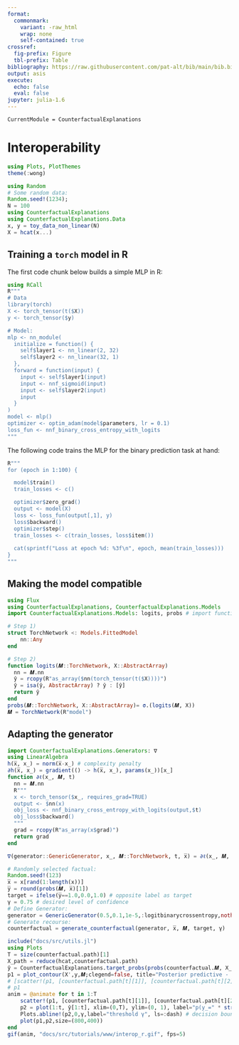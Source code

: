 ```yaml
---
format: 
  commonmark:
    variant: -raw_html
    wrap: none
    self-contained: true
crossref:
  fig-prefix: Figure
  tbl-prefix: Table
bibliography: https://raw.githubusercontent.com/pat-alt/bib/main/bib.bib
output: asis
execute: 
  echo: false
  eval: false
jupyter: julia-1.6
---
```


```@meta
CurrentModule = CounterfactualExplanations 
```

# Interoperability

```julia
using Plots, PlotThemes
theme(:wong)
```


```julia
using Random
# Some random data:
Random.seed!(1234);
N = 100
using CounterfactualExplanations
using CounterfactualExplanations.Data
x, y = toy_data_non_linear(N)
X = hcat(x...)
```

## Training a `torch` model in R

The first code chunk below builds a simple MLP in R:

```julia
using RCall
R"""
# Data
library(torch)
X <- torch_tensor(t($X))
y <- torch_tensor($y)

# Model:
mlp <- nn_module(
  initialize = function() {
    self$layer1 <- nn_linear(2, 32)
    self$layer2 <- nn_linear(32, 1)
  },
  forward = function(input) {
    input <- self$layer1(input)
    input <- nnf_sigmoid(input)
    input <- self$layer2(input)
    input
  }
)
model <- mlp()
optimizer <- optim_adam(model$parameters, lr = 0.1)
loss_fun <- nnf_binary_cross_entropy_with_logits
"""
```

The following code trains the MLP for the binary prediction task at hand:

```julia
R"""
for (epoch in 1:100) {

  model$train()
  train_losses <- c()  

  optimizer$zero_grad()
  output <- model(X)
  loss <- loss_fun(output[,1], y)
  loss$backward()
  optimizer$step()
  train_losses <- c(train_losses, loss$item())
  
  cat(sprintf("Loss at epoch %d: %3f\n", epoch, mean(train_losses)))
}
"""
```


## Making the model compatible

```julia
using Flux
using CounterfactualExplanations, CounterfactualExplanations.Models
import CounterfactualExplanations.Models: logits, probs # import functions in order to extend

# Step 1)
struct TorchNetwork <: Models.FittedModel
    nn::Any
end

# Step 2)
function logits(𝑴::TorchNetwork, X::AbstractArray)
  nn = 𝑴.nn
  ŷ = rcopy(R"as_array($nn(torch_tensor(t($X))))")
  ŷ = isa(ŷ, AbstractArray) ? ŷ : [ŷ]
  return ŷ
end
probs(𝑴::TorchNetwork, X::AbstractArray)= σ.(logits(𝑴, X))
𝑴 = TorchNetwork(R"model")
```

## Adapting the generator

```julia
import CounterfactualExplanations.Generators: ∇
using LinearAlgebra
h(x̅, x̲) = norm(x̅-x̲) # complexity penalty
∂h(x̅, x̲) = gradient(() -> h(x̅, x̲), params(x̲))[x̲]
function ∂ℓ(x̲, 𝑴, t) 
  nn = 𝑴.nn
  R"""
  x <- torch_tensor($x̲, requires_grad=TRUE)
  output <- $nn(x)
  obj_loss <- nnf_binary_cross_entropy_with_logits(output,$t)
  obj_loss$backward()
  """
  grad = rcopy(R"as_array(x$grad)")
  return grad
end

∇(generator::GenericGenerator, x̲, 𝑴::TorchNetwork, t, x̅) = ∂ℓ(x̲, 𝑴, t) + generator.λ * ∂h(x̅, x̲)
```

```julia
# Randomly selected factual:
Random.seed!(123)
x̅ = x[rand(1:length(x))]
y̅ = round(probs(𝑴, x̅)[1])
target = ifelse(y̅==1.0,0.0,1.0) # opposite label as target
γ = 0.75 # desired level of confidence
# Define Generator:
generator = GenericGenerator(0.5,0.1,1e-5,:logitbinarycrossentropy,nothing)
# Generate recourse:
counterfactual = generate_counterfactual(generator, x̅, 𝑴, target, γ)
```


```julia
include("docs/src/utils.jl")
using Plots
T = size(counterfactual.path)[1]
X_path = reduce(hcat,counterfactual.path)
ŷ = CounterfactualExplanations.target_probs(probs(counterfactual.𝑴, X_path)',target)
p1 = plot_contour(X',y,𝑴;clegend=false, title="Posterior predictive - Plugin")
# [scatter!(p1, [counterfactual.path[t][1]], [counterfactual.path[t][2]], ms=5, color=Int(y̅), label="") for t in 1:T]
# p1
anim = @animate for t in 1:T
    scatter!(p1, [counterfactual.path[t][1]], [counterfactual.path[t][2]], ms=5, color=Int(y̅), label="")
    p2 = plot(1:t, ŷ[1:t], xlim=(0,T), ylim=(0, 1), label="p(y̲=" * string(target) * ")", title="Validity", lc=:black)
    Plots.abline!(p2,0,γ,label="threshold γ", ls=:dash) # decision boundary
    plot(p1,p2,size=(800,400))
end
gif(anim, "docs/src/tutorials/www/interop_r.gif", fps=5)
```



